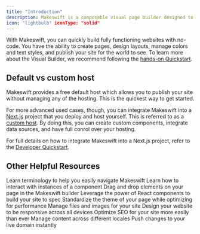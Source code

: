 ```yaml
---
title: "Introduction"
description: Makeswift is a composable visual page builder designed to unlock speed and creativity for marketing teams. 
icon: "lightbulb" iconType: "solid"
---
```


With Makeswift, you can quickly build fully functioning websites with no-code. You have the ability to create pages, design layouts, manage colors and text styles, and publish your site for the world to see. To learn more about the Visual Builder, we recommend following the [hands-on Quickstart](/product/quickstart).

## Default vs custom host

Makeswift provides a free default host which allows you to publish your site without managing any of the hosting. This is the quickest way to get started.

For more advanced used cases, though, you can integrate Makeswift into a [Next.js](https://nextjs.org/) project that you deploy and host yourself. This is referred to as a [custom host](/product/site/hosting#custom-host). By doing this, you can create custom components, integrate data sources, and have full conrol over your hosting.

For full details on how to integrate Makeswift into a Next.js project, refer to the [Developer Quickstart](/developer/quickstart).

## Other Helpful Resources

<CardGroup cols={3}>
  <Card title="Concepts" icon="lightbulb" href="/product/concepts">
    Learn terminology to help you easily navigate Makeswift
  </Card>
  <Card
    title="Builder basics"
    icon="hammer-brush"
    iconType="solid"
    href="/product/builder-basics"
  >
    Learn how to interact with instances of a component
  </Card>
  <Card title="Layout" icon="table-layout" href="/product/layouts">
    Drag and drop elements on your page in the Makeswift builder
  </Card>
  <Card
    title="Components"
    icon="Cube"
    iconType="solid"
    href="/product/components"
  >
    Leverage the power of React components to build your site to spec
  </Card>
  <Card title="Theming" icon="palette" href="/product/theming">
    Standardize the theme of your page while optimizing for performance
  </Card>
  <Card title="Files" icon="folder-open" href="/product/files">
    Manage files and images for your site
  </Card>
  <Card
    title="Responsive design"
    icon="laptop-mobile"
    iconType="solid"
    href="/product/responsive-design"
  >
    Design your website to be responsive across all devices
  </Card>
  <Card title="SEO" icon="magnifying-glass-chart" href="/product/SEO">
    Optimize SEO for your site more easily than ever
  </Card>
  <Card
    title="Localization"
    icon="map-location-dot"
    href="/product/localization"
  >
    Manage content across different locales
  </Card>
  <Card
    title="Publishing"
    icon="rocket-launch"
    iconType="solid"
    href="/product/publishing"
  >
    Push changes to your live domain instantly
  </Card>
</CardGroup>
